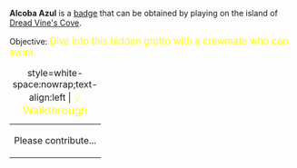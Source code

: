 '''Alcoba Azul''' is a [[Badges|badge]] that can be obtained by playing on the island of [[Dread Vine's Cove]].

Objective: <big style="color:yellow">Dive into this hidden grotto with a crewmate who can swim.</big>

{| class="mw-collapsible mw-collapsed"
|+ style=white-space:nowrap;text-align:left | <big style="color:yellow">💡 Walkthrough</big>
|-
| Please contribute...
|}